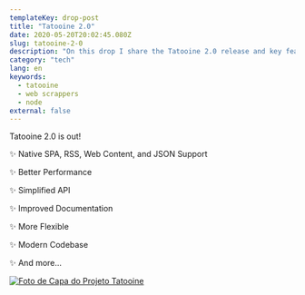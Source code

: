 ```yaml
---
templateKey: drop-post
title: "Tatooine 2.0"
date: 2020-05-20T20:02:45.080Z
slug: tatooine-2-0
description: "On this drop I share the Tatooine 2.0 release and key features."
category: "tech"
lang: en
keywords:
  - tatooine
  - web scrappers
  - node
external: false
---
```



<Drop>

Tatooine 2.0 is out!

✨ Native SPA, RSS, Web Content, and JSON Support

✨ Better Performance

✨ Simplified API

✨ Improved Documentation

✨ More Flexible

✨ Modern Codebase

✨ And more...

[![Foto de Capa do Projeto Tatooine](https://cloud.githubusercontent.com/assets/1680157/17003290/a47ea06a-4ea5-11e6-8fc0-c36988534226.png)](https://github.com/obetomuniz/tatooine)

</Drop>
